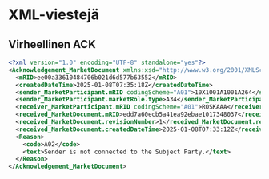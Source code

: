 # XML-viestejä


## Virheellinen ACK

```xml
<?xml version="1.0" encoding="UTF-8" standalone="yes"?>
<Acknowledgement_MarketDocument xmlns:xsd="http://www.w3.org/2001/XMLSchema" xmlns:xsi="http://www.w3.org/2001/XMLSchema-instance" xmlns="urn:iec62325.351:tc57wg16:451-1:acknowledgementdocument:8:1">
  <mRID>ee00a33610484706b021d6d577b63552</mRID>
  <createdDateTime>2025-01-08T07:35:18Z</createdDateTime>
  <sender_MarketParticipant.mRID codingScheme="A01">10X1001A1001A264</sender_MarketParticipant.mRID>
  <sender_MarketParticipant.marketRole.type>A34</sender_MarketParticipant.marketRole.type>
  <receiver_MarketParticipant.mRID codingScheme="A01">ROSKAAA</receiver_MarketParticipant.mRID>
  <received_MarketDocument.mRID>edd7a60ecb5a41ea92ebae1017348037</received_MarketDocument.mRID>
  <received_MarketDocument.revisionNumber>1</received_MarketDocument.revisionNumber>
  <received_MarketDocument.createdDateTime>2025-01-08T07:33:12Z</received_MarketDocument.createdDateTime>
  <Reason>
    <code>A02</code>
    <text>Sender is not connected to the Subject Party.</text>
  </Reason>
</Acknowledgement_MarketDocument>
```

